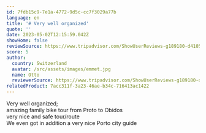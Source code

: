 ```yaml
---
id: 7fdb15c9-7e1a-4772-9d5c-cc7f3029a77b
language: en
title: '# Very well organized'
quote: ''
date: 2023-05-02T12:15:59.042Z
showHome: false
reviewSource: https://www.tripadvisor.com/ShowUserReviews-g189180-d4105907-r886441906-Top_Bike_Tours_Portugal-Porto_Porto_District_Northern_Portugal.html
score: 5
author:
  country: Switzerland
  avatar: /src/assets/images/emmet.jpg
  name: Otto
  reviewerSource: https://www.tripadvisor.com/ShowUserReviews-g189180-d4105907-r886441906-Top_Bike_Tours_Portugal-Porto_Porto_District_Northern_Portugal.html
relatedProduct: 7acc311f-3a23-46ae-b34c-716413ac1422
---
```


Very well organized;\
amazing family bike tour from Proto to Obidos\
very nice and safe tour/route\
We even got in addition a very nice Porto city guide

